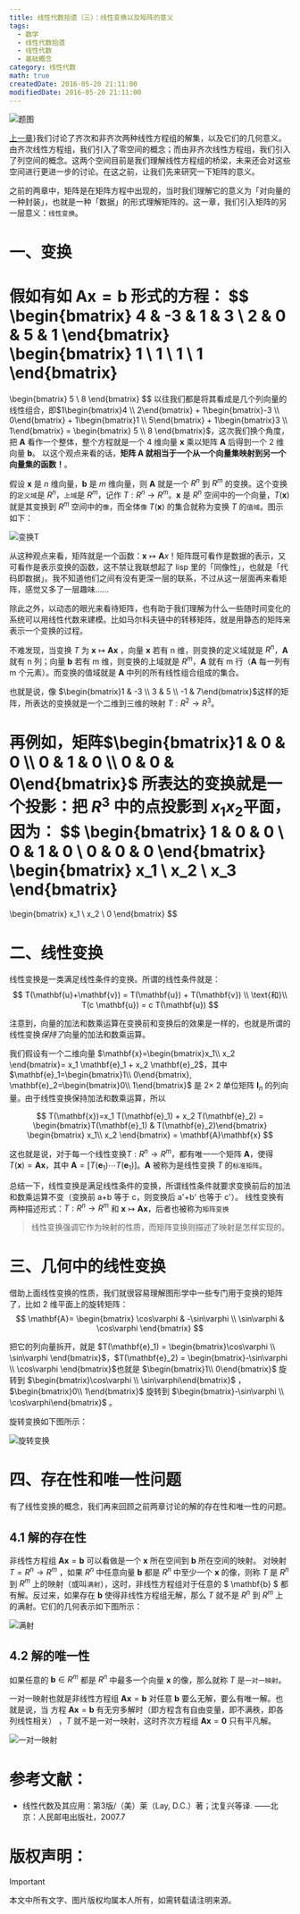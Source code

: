 ```yaml
---
title: 线性代数拾遗（三）：线性变换以及矩阵的意义
tags:
  - 数学
  - 线性代数拾遗
  - 线性代数
  - 基础概念
category: 线性代数
math: true
createdDate: 2016-05-20 21:11:00
modifiedDate: 2016-05-20 21:11:00
---
```


![题图](https://blog.mengqi.life/images/linear-algebra-3/banner.jpeg)

[上一章](/posts/linear-algebra-2)}我们讨论了齐次和非齐次两种线性方程组的解集，以及它们的几何意义。由齐次线性方程组，我们引入了零空间的概念；而由非齐次线性方程组，我们引入了列空间的概念。这两个空间目前是我们理解线性方程组的桥梁，未来还会对这些空间进行更进一步的讨论。在这之前，让我们先来研究一下矩阵的意义。 

之前的两章中，矩阵是在矩阵方程中出现的，当时我们理解它的意义为「对向量的一种封装」，也就是一种「数据」的形式理解矩阵的。这一章，我们引入矩阵的另一层意义：`线性变换`。



# 一、变换 
假如有如 $\mathbf{A}\mathbf{x}=\mathbf{b}$ 形式的方程：
$$
\begin{bmatrix}
4 & -3 & 1 & 3 \\
2 & 0 & 5 & 1
\end{bmatrix}
\begin{bmatrix} 1 \\ 1 \\ 1 \\ 1 \end{bmatrix}
=
\begin{bmatrix} 5 \\ 8 \end{bmatrix}
$$ 
以往我们都是将其看成是几个列向量的线性组合，即$1\begin{bmatrix}4 \\ 2\end{bmatrix} + 1\begin{bmatrix}-3 \\ 0\end{bmatrix} + 1\begin{bmatrix}1 \\ 5\end{bmatrix} + 1\begin{bmatrix}3 \\ 1\end{bmatrix} = \begin{bmatrix} 5 \\ 8 \end{bmatrix}$，这次我们换个角度，把 $\mathbf{A}$ 看作一个整体，整个方程就是一个 4 维向量 $\mathbf{x}$ 乘以矩阵 $\mathbf{A}$ 后得到一个 2 维向量 $\mathbf{b}$。 以这个观点来看的话，**矩阵 $\mathbf{A}$ 就相当于一个从一个向量集映射到另一个向量集的函数！**。

假设 $\mathbf{x}$ 是 $n$ 维向量，$\mathbf{b}$ 是 $m$ 维向量，则 $\mathbf{A}$ 就是一个 $R^n$ 到 $R^m$ 的变换。这个变换的`定义域`是 $R^n$，`上域`是 $R^m$，记作 $T: R^n \rightarrow R^m$。$\mathbf{x}$ 是 $R^n$ 空间中的一个向量，$T(\mathbf{x})$ 就是其变换到 $R^m$ 空间中的`像`，而全体`像` $T(\mathbf{x})$ 的集合就称为变换 $T$ 的`值域`。图示如下：

![变换$T$](https://blog.mengqi.life/images/linear-algebra-3/linear-transformation.png)

从这种观点来看，矩阵就是一个函数：$\mathbf{x}\mapsto\mathbf{A}{x}$！矩阵既可看作是数据的表示，又可看作是表示变换的函数，这不禁让我联想起了 lisp 里的「同像性」，也就是「代码即数据」。我不知道他们之间有没有更深一层的联系，不过从这一层面再来看矩阵，感觉又多了一层趣味……

除此之外，以动态的眼光来看待矩阵，也有助于我们理解为什么一些随时间变化的系统可以用线性代数来建模。比如马尔科夫链中的转移矩阵，就是用静态的矩阵来表示一个变换的过程。

不难发现，当变换 $T$ 为 $\mathbf{x}\mapsto\mathbf{A}\mathbf{x}$ ，向量 $\mathbf{x}$ 若有 n 维，则变换的定义域就是 $R^n$，$\mathbf{A}$ 就有 n 列；向量 $\mathbf{b}$  若有 m 维，则变换的上域就是 $R^m$，$\mathbf{A}$ 就有 m 行（$\mathbf{A}$ 每一列有 m 个元素）。而变换的值域就是 $\mathbf{A}$ 中列的所有线性组合组成的集合。

也就是说，像 $\begin{bmatrix}1 & -3 \\ 3 & 5 \\ -1 & 7\end{bmatrix}$这样的矩阵，所表达的变换就是一个二维到三维的映射 $T:R^2\rightarrow R^3$。

再例如，矩阵$\begin{bmatrix}1 & 0 & 0 \\ 0 & 1 & 0 \\ 0 & 0 & 0\end{bmatrix}$ 所表达的变换就是一个投影：把 $R^3$ 中的点投影到 $x_1 x_2$平面，因为：
$$
\begin{bmatrix}
1 & 0 & 0 \\
0 & 1 & 0 \\
0 & 0 & 0
\end{bmatrix}
\begin{bmatrix} x_1 \\ x_2 \\ x_3 \end{bmatrix}
=
\begin{bmatrix} x_1 \\ x_2 \\ 0 \end{bmatrix}
$$ 

# 二、线性变换
线性变换是一类满足线性条件的变换。所谓的线性条件就是：
$$
T(\mathbf{u}+\mathbf{v}) = T(\mathbf{u}) + T(\mathbf{v}) \\ \text{和}\\ T(c \mathbf{u}) = c T(\mathbf{u})
$$

注意到，向量的加法和数乘运算在变换前和变换后的效果是一样的，也就是所谓的线性变换*保持了*向量的加法和数乘运算。

我们假设有一个二维向量 $\mathbf{x}=\begin{bmatrix}x_1\\ x_2 \end{bmatrix}= x_1 \mathbf{e}_1 + x_2 \mathbf{e}_2$，其中 $\mathbf{e}_1=\begin{bmatrix}1\\ 0\end{bmatrix}, \mathbf{e}_2=\begin{bmatrix}0\\ 1\end{bmatrix}$ 是 2$\times$ 2 单位矩阵 $\mathbf{I}_n$ 的列向量。由于线性变换保持加法和数乘运算，所以

$$
T(\mathbf{x})=x_1 T(\mathbf{e}_1) + x_2 T(\mathbf{e}_2) = \begin{bmatrix}T(\mathbf{e}_1) & T(\mathbf{e}_2)\end{bmatrix} \begin{bmatrix} x_1\\ x_2 \end{bmatrix} = \mathbf{A}\mathbf{x}
$$

这也就是说，对于每一个线性变换$T: R^n \rightarrow R^m$，都有唯一一个矩阵 $\mathbf{A}$，使得 $T(\mathbf{x})=\mathbf{A}\mathbf{x}$，其中 $\mathbf{A} = [ T(\mathbf{e}_1) \cdots T(\mathbf{e}_1) ]$。$\mathbf{A}$ 被称为是线性变换 $T$ 的`标准矩阵`。

总结一下，线性变换是满足线性条件的变换，所谓线性条件就要求变换前后的加法和数乘运算不变（变换前 a+b 等于 c，则变换后 a'+b' 也等于 c'）。 线性变换有两种描述形式：$T:R^n \rightarrow R^m$ 和 $\mathbf{x} \mapsto \mathbf{A}\mathbf{x}$，后者也被称为`矩阵变换`

> 线性变换强调它作为映射的性质，而矩阵变换则描述了映射是怎样实现的。

# 三、几何中的线性变换
借助上面线性变换的性质，我们就很容易理解图形学中一些专门用于变换的矩阵了，比如 2 维平面上的旋转矩阵：
$$
\mathbf{A}=
\begin{bmatrix}
\cos\varphi & -\sin\varphi \\
\sin\varphi & \cos\varphi
\end{bmatrix}
$$

把它的列向量拆开，就是 $T(\mathbf{e}_1) = \begin{bmatrix}\cos\varphi \\ \sin\varphi \end{bmatrix}$，$T(\mathbf{e}_2) = \begin{bmatrix}-\sin\varphi \\ \cos\varphi \end{bmatrix}$也就是 $\begin{bmatrix}1\\ 0\end{bmatrix}$ 旋转到 $\begin{bmatrix}\cos\varphi \\ \sin\varphi\end{bmatrix}$ ，$\begin{bmatrix}0\\ 1\end{bmatrix}$ 旋转到 $\begin{bmatrix}-\sin\varphi \\ \cos\varphi\end{bmatrix}$ 。

旋转变换如下图所示：
 
![旋转变换](https://blog.mengqi.life/images/linear-algebra-3/rotation.png)

# 四、存在性和唯一性问题
有了线性变换的概念，我们再来回顾之前两章讨论的解的存在性和唯一性的问题。

## 4.1 解的存在性

非线性方程组 $\mathbf{A}\mathbf{x}=\mathbf{b}$ 可以看做是一个 $\mathbf{x}$ 所在空间到 $\mathbf{b}$ 所在空间的映射。
对映射 $T=R^n\rightarrow R^m$ ，如果 $R^n$ 中任意向量 $\mathbf{b}$ 都是 $R^n$ 中至少一个 $\mathbf{x}$ 的像，则称 $T$ 是 $R^n$ 到 $R^m$ 上的映射（或叫`满射`），这时，非线性方程组对于任意的 $ \mathbf{b} $ 都有解。反过来，如果存在 $\mathbf{b}$ 使得非线性方程组无解，那么 $T$ 就不是 $R^n$ 到 $R^m$ 上的满射。它们的几何表示如下图所示：

![满射](https://blog.mengqi.life/images/linear-algebra-3/existence.png)
 
## 4.2 解的唯一性
如果任意的 $\mathbf{b}\in R^m$ 都是 $R^n$ 中最多一个向量 $\mathbf{x}$ 的像，那么就称 $T$ 是`一对一映射`。

一对一映射也就是非线性方程组 $\mathbf{A}\mathbf{x}=\mathbf{b}$ 对任意 $\mathbf{b}$ 要么无解，要么有唯一解。也就是说，当 方程 $\mathbf{A}\mathbf{x}=\mathbf{b}$ 有无穷多解时（即方程含有自由变量，即不满秩，即各列线性相关） ，$T$ 就不是一对一映射，这时齐次方程组 $\mathbf{A}\mathbf{x}=\mathbf{0}$ 只有平凡解。

![一对一映射](https://blog.mengqi.life/images/linear-algebra-3/uniqueness.png)
 
# 参考文献：
- 线性代数及其应用：第3版/（美）莱（Lay, D.C.）著；沈复兴等译. ——北京：人民邮电出版社，2007.7

# 版权声明：
> [!IMPORTANT]
本文中所有文字、图片版权均属本人所有，如需转载请注明来源。
